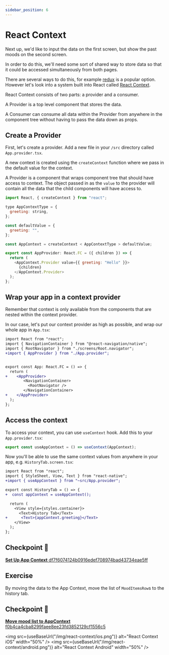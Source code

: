 ```yaml
---
sidebar_position: 6
---
```



# React Context

Next up, we'd like to input the data on the first screen, but show the past moods on the second screen.

In order to do this, we'll need some sort of shared way to store data so that it could be accessed simultaneously from both pages.

There are several ways to do this, for example [redux](https://redux.js.org/) is a popular option. However let's look into a system built into React called [React Context](https://reactjs.org/docs/context.html).

React Context consists of two parts: a provider and a consumer.

A Provider is a top level component that stores the data.

A Consumer can consume all data within the Provider from anywhere in the component tree without having to pass the data down as props.

## Create a Provider

First, let's create a provider. Add a new file in your `/src` directory called `App.provider.tsx`.

A new context is created using the `createContext` function where we pass in the default value for the context.

A Provider is a component that wraps component tree that should have access to context. The object passed in as the `value` to the provider will contain all the data that the child components will have access to.

```js
import React, { createContext } from "react";

type AppContextType = {
  greeting: string,
};

const defaultValue = {
  greeting: "",
};

const AppContext = createContext < AppContextType > defaultValue;

export const AppProvider: React.FC = ({ children }) => {
  return (
    <AppContext.Provider value={{ greeting: "Hello" }}>
      {children}
    </AppContext.Provider>
  );
};
```

## Wrap your app in a context provider

Remember that context is only available from the components that are nested within the context provider.

In our case, let's put our context provider as high as possible, and wrap our whole app in `App.tsx`:

```diff
import React from "react";
import { NavigationContainer } from "@react-navigation/native";
import { RootNavigator } from "./screens/Root.navigator";
+import { AppProvider } from "./App.provider";


export const App: React.FC = () => {
  return (
+    <AppProvider>
        <NavigationContainer>
          <RootNavigator />
        </NavigationContainer>
+    </AppProvider>
  );
};
```

## Access the context

To access your context, you can use `useContext` hook. Add this to your `App.provider.tsx`:

```js
export const useAppContext = () => useContext(AppContext);
```

Now you'll be able to use the same context values from anywhere in your app, e.g. `HistoryTab.screen.tsx`:

```diff
import React from "react";
import { StyleSheet, View, Text } from "react-native";
+import { useAppContext } from "~src/App.provider";

export const HistoryTab = () => {
+  const appContext = useAppContext();

  return (
    <View style={styles.container}>
      <Text>History Tab</Text>
+      <Text>{appContext.greeting}</Text>
    </View>
  );
};
```

## Checkpoint 🔗

[**Set Up App Context** df7f6074124b0916edef708974bad43734eae5ff](https://github.com/kadikraman/mood-tracker/commit/df7f6074124b0916edef708974bad43734eae5ff)

## Exercise

By moving the data to the App Context, move the list of `MoodItemsRow`s to the history tab.

## Checkpoint 🔗

[**Move mood list to AppContext** f0b4ca4cba8299faee8ee23fd3852129cf1556c5](https://github.com/kadikraman/mood-tracker/commit/f0b4ca4cba8299faee8ee23fd3852129cf1556c5)

<img
  src={useBaseUrl("/img/react-context/ios.png")}
  alt="React Context iOS"
  width="50%"
/>
<img
  src={useBaseUrl("/img/react-context/android.png")}
  alt="React Context Android"
  width="50%"
/>
